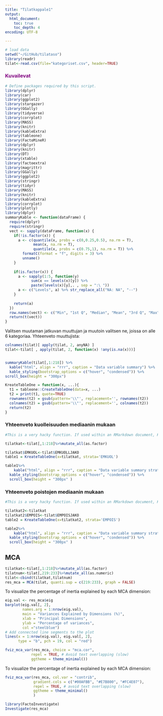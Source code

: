 ```yaml
---
title: "Tilatkappale1"
output:
  html_document:
    toc: true
    toc_depth: 4
encoding: UTF-8

---
```


```r
# load data
setwd("~/GitHub/tilataso")
library(readr)
tilat<-read.csv(file="kategoriset.csv", header=TRUE)
```

### <span style="color:purple">Kuvailevat</span>



```r

# Define packages required by this script.
library(dplyr)
library(car)
library(ggplot2)
library(stargazer)
library(GGally)
library(tidyverse)
library(corrplot)
library(MASS)
library(knitr)
library(kableExtra)
library(tableone)
library(FactoMineR)
library(dplyr)
library(knitr)
library(DT)
library(xtable)
library(factoextra)
library(magrittr)
library(GGally)
library(ggplot2)
library(stringr)
library(tidyr)
library(MASS)
library(knitr)
library(kableExtra)
library(corrplot)
library(plotly)
library(dplyr)
summaryKable <- function(dataFrame) {
  require(dplyr)
  require(stringr)
  vect <- sapply(dataFrame, function(x) {
    if(!is.factor(x)) { 
      a <- c(quantile(x, probs = c(0,0.25,0.5), na.rm = T), 
             mean(x, na.rm = T),
             quantile(x, probs = c(0.75,1), na.rm = T)) %>% 
        formatC(format = "f", digits = 3) %>% 
        unname() 
    }
    
    if(is.factor(x)) {
      a <- sapply(1:5, function(y) 
            sum(x == levels(x)[y]) %>% 
            paste(levels(x)[y],. , sep = ":\ ")) 
      a <- c("Levels", a) %>% str_replace_all("NA: NA", "--")
    }
    
    return(a)
  })
  row.names(vect) <- c("Min", "1st Q", "Median", "Mean", "3rd Q", "Max")
  return(t(vect))
}
```


Valitsen muutaman jatkuvan muuttujan ja muutoin valitsen ne, joissa on alle 6 kategoriaa. Yhteenveto muuttujista:



```r

colnames(tilat)[ apply(tilat, 2, anyNA) ]
tilat<-tilat[ , apply(tilat, 2, function(x) !any(is.na(x)))]


summaryKable(tilat[,1:218]) %>% 
  kable("html", align = "rrr", caption = "Data variable summary") %>%
  kable_styling(bootstrap_options = c("hover", "condensed")) %>%
scroll_box(height = "300px")

```



```r


KreateTableOne = function(x, ...){
  t1 = tableone::CreateTableOne(data=x, ...)
  t2 = print(t1, quote=TRUE)
  rownames(t2) = gsub(pattern='\\"', replacement='', rownames(t2))
  colnames(t2) = gsub(pattern='\\"', replacement='', colnames(t2))
  return(t2)
}


```



### Yhteenveto kuolleisuuden mediaanin mukaan

```r
#This is a very hacky function. If used within an RMarkdown document, KreateTableOne should be #called in a code chunk with \code{results='hide'} to hide the plain test results printed from #\code{tableone::CreateTableOne}. The resulting data frame should be saved as an object and used #in a second code chunk for formatted printing. Suggestions for improvement are welcomed.

tilatkat<-tilat[,1:218]%>%mutate_all(as.factor)

tilatkat$EMKUOL<-tilat$EMKUOLLJAKO
table1 = KreateTableOne(x=tilatkat, strata='EMKUOL')
```

```r

table1%>%
    kable("html", align = "rrr", caption = "Data variable summary strat by EMKUOL") %>%
  kable_styling(bootstrap_options = c("hover", "condensed")) %>% 
  scroll_box(height = "300px" )

```




### Yhteenveto poistojen mediaanin mukaan

```r
#This is a very hacky function. If used within an RMarkdown document, KreateTableOne should be #called in a code chunk with \code{results='hide'} to hide the plain test results printed from #\code{tableone::CreateTableOne}. The resulting data frame should be saved as an object and used #in a second code chunk for formatted printing. Suggestions for improvement are welcomed.

tilatkat2<-tilatkat
tilatkat2$EMPOIS<-tilat$EMPOISJAKO
table2 = KreateTableOne(x=tilatkat2, strata='EMPOIS')
```

```r

table2%>%
    kable("html", align = "rrr", caption = "Data variable summary strat by EMPOIS") %>%
  kable_styling(bootstrap_options = c("hover", "condensed")) %>% 
  scroll_box(height = "300px" )

```

## MCA


```r
tilatkat<-tilat[,1:218]%>%mutate_all(as.factor)
tilatnum<-tilat[,219:233]%>%mutate_all(as.numeric)
tilat<-cbind(tilatkat,tilatnum)
res_mca = MCA(tilat, quanti.sup = c(219:233), graph = FALSE) 
```

To visualize the percentage of inertia explained by each MCA dimension:
```r
eig.val <- res_mca$eig
barplot(eig.val[, 2], 
        names.arg = 1:nrow(eig.val), 
        main = "Variances Explained by Dimensions (%)",
        xlab = "Principal Dimensions",
        ylab = "Percentage of variances",
        col ="steelblue")
# Add connected line segments to the plot
lines(x = 1:nrow(eig.val), eig.val[, 2], 
      type = "b", pch = 19, col = "red")
```


```r
fviz_mca_var(res_mca, choice = "mca.cor", 
            repel = TRUE, # Avoid text overlapping (slow)
            ggtheme = theme_minimal())
```
To visualize the percentage of inertia explained by each MCA dimension:

```r
fviz_mca_var(res_mca, col.var = "contrib",
             gradient.cols = c("#00AFBB", "#E7B800", "#FC4E07"), 
             repel = TRUE, # avoid text overlapping (slow)
             ggtheme = theme_minimal()
             )
```
```r
library(FactoInvestigate)
Investigate(res_mca)
```

